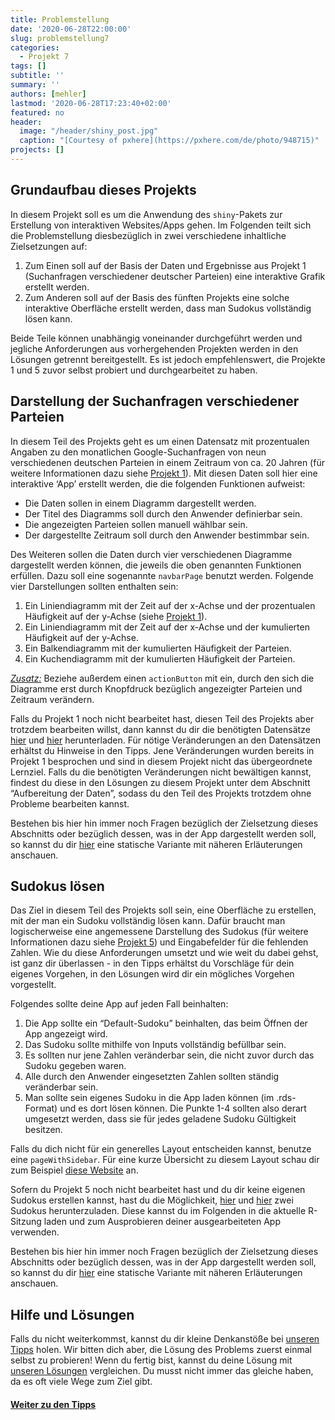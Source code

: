 ---
title: Problemstellung
date: '2020-06-28T22:00:00'
slug: problemstellung7
categories:
  - Projekt 7
tags: []
subtitle: ''
summary: ''
authors: [mehler]
lastmod: '2020-06-28T17:23:40+02:00'
featured: no
header:
  image: "/header/shiny_post.jpg"
  caption: "[Courtesy of pxhere](https://pxhere.com/de/photo/948715)"
projects: []
---

## Grundaufbau dieses Projekts

In diesem Projekt soll es um die Anwendung des `shiny`-Pakets zur Erstellung von interaktiven Websites/Apps gehen. Im Folgenden teilt sich die Problemstellung diesbezüglich in zwei verschiedene inhaltliche Zielsetzungen auf:

1. Zum Einen soll auf der Basis der Daten und Ergebnisse aus Projekt 1 (Suchanfragen verschiedener deutscher Parteien) eine interaktive Grafik erstellt werden.
2. Zum Anderen soll auf der Basis des fünften Projekts eine solche interaktive Oberfläche erstellt werden, dass man Sudokus vollständig lösen kann.

Beide Teile können unabhängig voneinander durchgeführt werden und jegliche Anforderungen aus vorhergehenden Projekten werden in den Lösungen getrennt bereitgestellt. Es ist jedoch empfehlenswert, die Projekte 1 und 5 zuvor selbst probiert und durchgearbeitet zu haben.

## Darstellung der Suchanfragen verschiedener Parteien

In diesem Teil des Projekts geht es um einen Datensatz mit prozentualen Angaben zu den monatlichen Google-Suchanfragen von neun verschiedenen deutschen Parteien in einem Zeitraum von ca. 20 Jahren (für weitere Informationen dazu siehe [Projekt 1](/post/uebersicht1)). Mit diesen Daten soll hier eine interaktive 'App' erstellt werden, die die folgenden Funktionen aufweist:

- Die Daten sollen in einem Diagramm dargestellt werden.
- Der Titel des Diagramms soll durch den Anwender definierbar sein.
- Die angezeigten Parteien sollen manuell wählbar sein.
- Der dargestellte Zeitraum soll durch den Anwender bestimmbar sein.

Des Weiteren sollen die Daten durch vier verschiedenen Diagramme dargestellt werden können, die jeweils die oben genannten Funktionen erfüllen. Dazu soll eine sogenannte `navbarPage` benutzt werden. Folgende vier Darstellungen sollten enthalten sein:

1. Ein Liniendiagramm mit der Zeit auf der x-Achse und der prozentualen Häufigkeit auf der y-Achse (siehe [Projekt 1](/post/uebersicht1)).
2. Ein Liniendiagramm mit der Zeit auf der x-Achse und der kumulierten Häufigkeit auf der y-Achse.
3. Ein Balkendiagramm mit der kumulierten Häufigkeit der Parteien.
4. Ein Kuchendiagramm mit der kumulierten Häufigkeit der Parteien.

<u><i>Zusatz:</i></u> Beziehe außerdem einen `actionButton` mit ein, durch den sich die Diagramme erst durch Knopfdruck bezüglich angezeigter Parteien und Zeitraum verändern.

Falls du Projekt 1 noch nicht bearbeitet hast, diesen Teil des Projekts aber trotzdem bearbeiten willst, dann kannst du dir die benötigten Datensätze [hier](https://raw.githubusercontent.com/martscht/projekte/master/content/post/p1_long.rds) und [hier](https://raw.githubusercontent.com/martscht/projekte/master/content/post/p1_wide.rds) herunterladen. Für nötige Veränderungen an den Datensätzen erhältst du Hinweise in den Tipps. Jene Veränderungen wurden bereits in Projekt 1 besprochen und sind in diesem Projekt nicht das übergeordnete Lernziel. Falls du die benötigten Veränderungen nicht bewältigen kannst, findest du diese in den Lösungen zu diesem Projekt unter dem Abschnitt "Aufbereitung der Daten", sodass du den Teil des Projekts trotzdem ohne Probleme bearbeiten kannst.

Bestehen bis hier hin immer noch Fragen bezüglich der Zielsetzung dieses Abschnitts oder bezüglich dessen, was in der App dargestellt werden soll, so kannst du dir [hier](/post/projekt-7-zusatz-1) eine statische Variante mit näheren Erläuterungen anschauen.

## Sudokus lösen

Das Ziel in diesem Teil des Projekts soll sein, eine Oberfläche zu erstellen, mit der man ein Sudoku vollständig lösen kann. Dafür braucht man logischerweise eine angemessene Darstellung des Sudokus (für weitere Informationen dazu siehe [Projekt 5](/post/uebersicht5)) und Eingabefelder für die fehlenden Zahlen. Wie du diese Anforderungen umsetzt und wie weit du dabei gehst, ist ganz dir überlassen - in den Tipps erhältst du Vorschläge für dein eigenes Vorgehen, in den Lösungen wird dir ein mögliches Vorgehen vorgestellt.

Folgendes sollte deine App auf jeden Fall beinhalten:

1. Die App sollte ein "Default-Sudoku" beinhalten, das beim Öffnen der App angezeigt wird.
2. Das Sudoku sollte mithilfe von Inputs vollständig befüllbar sein.
3. Es sollten nur jene Zahlen veränderbar sein, die nicht zuvor durch das Sudoku gegeben waren.
4. Alle durch den Anwender eingesetzten Zahlen sollten ständig veränderbar sein.
5. Man sollte sein eigenes Sudoku in die App laden können (im .rds-Format) und es dort lösen können. Die Punkte 1-4 sollten also derart umgesetzt werden, dass sie für jedes geladene Sudoku Gültigkeit besitzen.

Falls du dich nicht für ein generelles Layout entscheiden kannst, benutze eine `pageWithSidebar`. Für eine kurze Übersicht zu diesem Layout schau dir zum Beispiel [diese Website](https://shiny.rstudio.com/reference/shiny/0.11/pageWithSidebar.html) an. 

Sofern du Projekt 5 noch nicht bearbeitet hast und du dir keine eigenen Sudokus erstellen kannst, hast du die Möglichkeit, [hier](https://raw.githubusercontent.com/martscht/projekte/master/content/post/BeispielSudokuLeicht.rds) und [hier](https://raw.githubusercontent.com/martscht/projekte/master/content/post/meinSudoku.rds) zwei Sudokus herunterzuladen. Diese kannst du im Folgenden in die aktuelle R-Sitzung laden und zum Ausprobieren deiner ausgearbeiteten App verwenden.

Bestehen bis hier hin immer noch Fragen bezüglich der Zielsetzung dieses Abschnitts oder bezüglich dessen, was in der App dargestellt werden soll, so kannst du dir [hier](/post/projekt-7-zusatz-2) eine statische Variante mit näheren Erläuterungen anschauen.

## Hilfe und Lösungen

Falls du nicht weiterkommst, kannst du dir kleine Denkanstöße bei [unseren Tipps](/post/tipps7/) holen. Wir bitten dich aber, die Lösung des Problems zuerst einmal selbst zu probieren! Wenn du fertig bist, kannst du deine Lösung mit [unseren Lösungen](/post/loesungen7) vergleichen. Du musst nicht immer das gleiche haben, da es oft viele Wege zum Ziel gibt.

#### [Weiter zu den Tipps](/post/tipps7)

